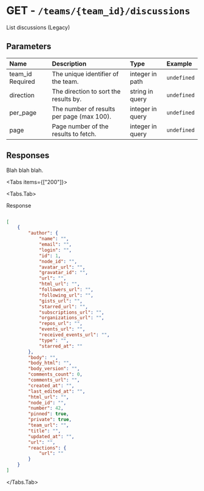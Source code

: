 
# GET - `/teams/{team_id}/discussions`

List discussions (Legacy)

## Parameters

| Name | Description | Type | Example |
| :---- | :---- | :---- | :---- |
| team_id <span class="bg-blue-100 text-blue-800 text-xs font-medium me-2 px-2.5 py-0.5 rounded dark:bg-blue-900 dark:text-blue-300">Required</span> | The unique identifier of the team. | integer in path | `undefined` |
| direction  | The direction to sort the results by. | string in query | `undefined` |
| per_page  | The number of results per page (max 100). | integer in query | `undefined` |
| page  | Page number of the results to fetch. | integer in query | `undefined` |

## Responses

Blah blah blah.

<Tabs items={["200"]}>

<Tabs.Tab>

Response

```json

[
    {
        "author": {
            "name": "",
            "email": "",
            "login": "",
            "id": 1,
            "node_id": "",
            "avatar_url": "",
            "gravatar_id": "",
            "url": "",
            "html_url": "",
            "followers_url": "",
            "following_url": "",
            "gists_url": "",
            "starred_url": "",
            "subscriptions_url": "",
            "organizations_url": "",
            "repos_url": "",
            "events_url": "",
            "received_events_url": "",
            "type": "",
            "starred_at": ""
        },
        "body": "",
        "body_html": "",
        "body_version": "",
        "comments_count": 0,
        "comments_url": "",
        "created_at": "",
        "last_edited_at": "",
        "html_url": "",
        "node_id": "",
        "number": 42,
        "pinned": true,
        "private": true,
        "team_url": "",
        "title": "",
        "updated_at": "",
        "url": "",
        "reactions": {
            "url": ""
        }
    }
]

```

</Tabs.Tab>

</Tabs>